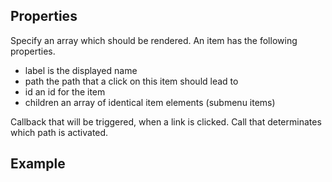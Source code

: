 
<Meta
  title="Navigation"
  subtitle="Navigation allows users to navigate through your site. The navigation also works mobile, try it on any mobile device to investigate its functions"
/>

## Properties

<PropsTable>
  <PropsTableRow value="items" type="Array" required>
    Specify an array which should be rendered. An item has the following properties.
    <ul>
        <li>
            <span class="code">label</span> is the displayed name
        </li>
        <li>
            <span class="code">path</span> the path that a click on this item should lead to
        </li>
        <li>
            <span class="code">id</span> an id for the item
        </li>
        <li>
            <span class="code">children</span> an array of identical item elements (submenu items)
        </li>
    </ul>
  </PropsTableRow>
  <PropsTableRow value="handleNavClick" type="Function">
    Callback that will be triggered, when a link is clicked.
  </PropsTableRow>
  <PropsTableRow value="isActiveItem" type="Boolean" default="false">
    Call that determinates which path is activated.
  </PropsTableRow>
</PropsTable>

## Example

<ExampleLoader example="Navigation.tsx" />
